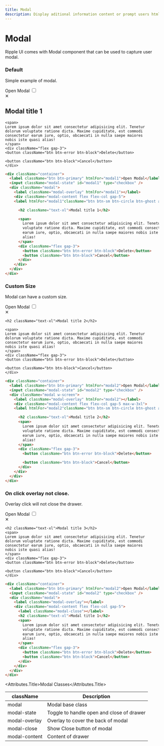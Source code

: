 ```yaml
---
title: Modal
description: Display aditional information content or prompt users htmlFor an action in a modal.
---
```


# Modal

Ripple UI comes with Modal component that can be used to capture user modal.

### Default

Simple example of modal.

 <div className="container">
<label className="btn btn-primary" htmlFor="modal1">Open Modal</label>

<input className="modal-state" id="modal1" type="checkbox" />
<div className="modal">
<label className="modal-overlay" htmlFor="modal1"></label>
<div className="modal-content flex flex-col gap-5">
    <label htmlFor="modal1"className="btn btn-sm btn-circle btn-ghost absolute right-2 top-2">✕</label>
    <h2 className="text-xl">Modal title 1</h2>

    <span>
    Lorem ipsum dolor sit amet consectetur adipisicing elit. Tenetur
    dolorum voluptate ratione dicta. Maxime cupiditate, est commodi
    consectetur earum iure, optio, obcaecati in nulla saepe maiores
    nobis iste quasi alias!
    </span>
    <div className="flex gap-3">
    <button className="btn btn-error btn-block">Delete</button>

    <button className="btn btn-block">Cancel</button>
    </div>

</div>
</div>
</div>

```html
<div className="container">
  <label className="btn btn-primary" htmlFor="modal1">Open Modal</label>
  <input className="modal-state" id="modal1" type="checkbox" />
  <div className="modal">
    <label className="modal-overlay" htmlFor="modal1"></label>
    <div className="modal-content flex flex-col gap-5">
    <label htmlFor="modal1"className="btn btn-sm btn-circle btn-ghost absolute right-2 top-2">✕</label>

      <h2 className="text-xl">Modal title 1</h2>

      <span>
        Lorem ipsum dolor sit amet consectetur adipisicing elit. Tenetur dolorum
        voluptate ratione dicta. Maxime cupiditate, est commodi consectetur
        earum iure, optio, obcaecati in nulla saepe maiores nobis iste quasi
        alias!
      </span>
      <div className="flex gap-3">
        <button className="btn btn-error btn-block">Delete</button>
        <button className="btn btn-block">Cancel</button>
      </div>
    </div>
  </div>
</div>
```

### Custom Size

Modal can have a custom size.

 <div className="container">
<label className="btn btn-primary" htmlFor="modal2">Open Modal</label>

<input className="modal-state" id="modal2" type="checkbox" />
<div className="modal w-screen">
<label className="modal-overlay" htmlFor="modal2"></label>
<div className="modal-content flex flex-col gap-5 max-w-3xl">
    <label htmlFor="modal2"className="btn btn-sm btn-circle btn-ghost absolute right-2 top-2">✕</label>

    <h2 className="text-xl">Modal title 2</h2>

    <span>
    Lorem ipsum dolor sit amet consectetur adipisicing elit. Tenetur
    dolorum voluptate ratione dicta. Maxime cupiditate, est commodi
    consectetur earum iure, optio, obcaecati in nulla saepe maiores
    nobis iste quasi alias!
    </span>
    <div className="flex gap-3">
    <button className="btn btn-error btn-block">Delete</button>

    <button className="btn btn-block">Cancel</button>
    </div>

</div>
</div>
</div>

```html
<div className="container">
  <label className="btn btn-primary" htmlFor="modal2">Open Modal</label>
  <input className="modal-state" id="modal2" type="checkbox" />
  <div className="modal w-screen">
    <label className="modal-overlay" htmlFor="modal2"></label>
    <div className="modal-content flex flex-col gap-5 max-w-3xl">
    <label htmlFor="modal2"className="btn btn-sm btn-circle btn-ghost absolute right-2 top-2">✕</label>

      <h2 className="text-xl">Modal title 2</h2>
      <span>
        Lorem ipsum dolor sit amet consectetur adipisicing elit. Tenetur dolorum
        voluptate ratione dicta. Maxime cupiditate, est commodi consectetur
        earum iure, optio, obcaecati in nulla saepe maiores nobis iste quasi
        alias!
      </span>
      <div className="flex gap-3">
        <button className="btn btn-error btn-block">Delete</button>

        <button className="btn btn-block">Cancel</button>
      </div>
    </div>
  </div>
</div>
```

### On click overlay not close.

Overlay click will not close the drawer.

 <div className="container">
<label className="btn btn-primary" htmlFor="modal3">Open Modal</label>
<input className="modal-state" id="modal3" type="checkbox" />
<div className="modal">
<label className="modal-overlay" ></label>
<div className="modal-content flex flex-col gap-5">
    <label htmlFor="modal3"className="btn btn-sm btn-circle btn-ghost absolute right-2 top-2">✕</label>

    <h2 className="text-xl">Modal title 3</h2>
    <span>
    Lorem ipsum dolor sit amet consectetur adipisicing elit. Tenetur
    dolorum voluptate ratione dicta. Maxime cupiditate, est commodi
    consectetur earum iure, optio, obcaecati in nulla saepe maiores
    nobis iste quasi alias!
    </span>
    <div className="flex gap-3">
    <button className="btn btn-error btn-block">Delete</button>

    <button className="btn btn-block">Cancel</button>
    </div>

</div>
</div>
</div>

```html
<div className="container">
  <label className="btn btn-primary" htmlFor="modal2">Open Modal</label>
  <input className="modal-state" id="modal2" type="checkbox" />
  <div className="modal">
    <label className="modal-overlay"></label>
    <div className="modal-content flex flex-col gap-5">
      <label className="modal-close"></label>
      <h2 className="text-xl">Modal title 1</h2>
      <span>
        Lorem ipsum dolor sit amet consectetur adipisicing elit. Tenetur dolorum
        voluptate ratione dicta. Maxime cupiditate, est commodi consectetur
        earum iure, optio, obcaecati in nulla saepe maiores nobis iste quasi
        alias!
      </span>
      <div className="flex gap-3">
        <button className="btn btn-error btn-block">Delete</button>
        <button className="btn btn-block">Cancel</button>
      </div>
    </div>
  </div>
</div>
```

<Attributes>

<Attributes.Title>Modal Classes</Attributes.Title>

| className     | Description                               |
| ------------- | ----------------------------------------- |
| modal         | Modal base class                          |
| modal-state   | Toggle to handle open and close of drawer |
| modal-overlay | Overlay to cover the back of modal        |
| modal-close   | Show Close button of modal                |
| modal-content | Content of drawer                         |

</Attributes>

<LinkRedirect
  contentLeft="Drawer"
  hrefLeft="/docs/components/drawer"
  contentRight="Select"
  hrefRight="/docs/components/select"
/>
